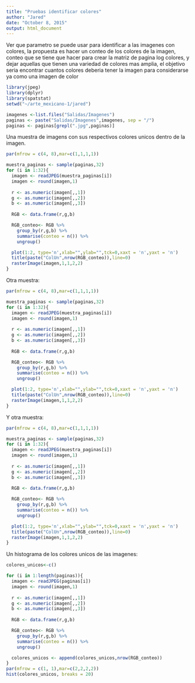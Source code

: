 ```yaml
---
title: "Pruebas identificar colores"
author: "Jared"
date: "October 8, 2015"
output: html_document
---
```


Ver que parametro se puede usar para identificar a las imagenes con colores, la propuesta es hacer un conteo de los colores de la imagen, conteo que se tiene que hacer para crear la matriz de pagina log colores, y dejar aquellas que tienen una variedad de colores mas amplia, el objetivo seria encontrar cuantos colores deberia tener la imagen para considerarse ya como una imagen de color

```r
library(jpeg)
library(dplyr)
library(spatstat)
setwd("~/arte_mexicano-1/jared")
```

```r
imagenes <-list.files("Salidas/Imagenes")
paginas <- paste("Salidas/Imagenes",imagenes, sep = "/")
paginas <- paginas[grepl(".jpg",paginas)]
```

Una muestra de imagens con sus respectivos colores unicos dentro de la imagen.

```r
par(mfrow = c(4, 8),mar=c(1,1,1,1))

muestra_paginas <- sample(paginas,32)
for (i in 1:32){
  imagen <- readJPEG(muestra_paginas[i])
  imagen <- round(imagen,1)
  
  r <- as.numeric(imagen[,,1])
  g <- as.numeric(imagen[,,2])
  b <- as.numeric(imagen[,,3])
  
  RGB <- data.frame(r,g,b)

  RGB_conteo<- RGB %>%
    group_by(r,g,b) %>%
    summarise(conteo = n()) %>%
    ungroup()

  plot(1:2, type='n',xlab="",ylab="",tck=0,xaxt = 'n',yaxt = 'n')
  title(paste("ColUn",nrow(RGB_conteo)),line=0)
  rasterImage(imagen,1,1,2,2)
}
```

Otra muestra:

```r
par(mfrow = c(4, 8),mar=c(1,1,1,1))

muestra_paginas <- sample(paginas,32)
for (i in 1:32){
  imagen <- readJPEG(muestra_paginas[i])
  imagen <- round(imagen,1)
  
  r <- as.numeric(imagen[,,1])
  g <- as.numeric(imagen[,,2])
  b <- as.numeric(imagen[,,3])
  
  RGB <- data.frame(r,g,b)

  RGB_conteo<- RGB %>%
    group_by(r,g,b) %>%
    summarise(conteo = n()) %>%
    ungroup()

  plot(1:2, type='n',xlab="",ylab="",tck=0,xaxt = 'n',yaxt = 'n')
  title(paste("ColUn",nrow(RGB_conteo)),line=0)
  rasterImage(imagen,1,1,2,2)
}
```

Y otra muestra:

```r
par(mfrow = c(4, 8),mar=c(1,1,1,1))

muestra_paginas <- sample(paginas,32)
for (i in 1:32){
  imagen <- readJPEG(muestra_paginas[i])
  imagen <- round(imagen,1)
  
  r <- as.numeric(imagen[,,1])
  g <- as.numeric(imagen[,,2])
  b <- as.numeric(imagen[,,3])
  
  RGB <- data.frame(r,g,b)

  RGB_conteo<- RGB %>%
    group_by(r,g,b) %>%
    summarise(conteo = n()) %>%
    ungroup()

  plot(1:2, type='n',xlab="",ylab="",tck=0,xaxt = 'n',yaxt = 'n')
  title(paste("ColUn",nrow(RGB_conteo)),line=0)
  rasterImage(imagen,1,1,2,2)
}
```

Un histograma de los colores unicos de las imagenes:

```r

colores_unicos<-c()

for (i in 1:length(paginas)){
  imagen <- readJPEG(paginas[i])
  imagen <- round(imagen,1)
  
  r <- as.numeric(imagen[,,1])
  g <- as.numeric(imagen[,,2])
  b <- as.numeric(imagen[,,3])
  
  RGB <- data.frame(r,g,b)

  RGB_conteo<- RGB %>%
    group_by(r,g,b) %>%
    summarise(conteo = n()) %>%
    ungroup()

  colores_unicos <- append(colores_unicos,nrow(RGB_conteo))
}
par(mfrow = c(1, 1),mar=c(2,2,2,2))
hist(colores_unicos, breaks = 20)

```